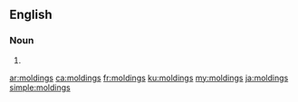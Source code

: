==English==

===Noun===
{{head|en|plural}}

# {{plural of|molding|lang=en}}

[[ar:moldings]]
[[ca:moldings]]
[[fr:moldings]]
[[ku:moldings]]
[[my:moldings]]
[[ja:moldings]]
[[simple:moldings]]